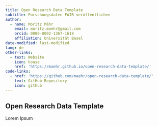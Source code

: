 ```yaml
---
title: Open Research Data Template
subtitle: Forschungsdaten FAIR veröffentlichen
author:
  - name: Moritz Mähr
    email: moritz.maehr@gmail.com
    orcid: 0000-0002-1367-1618
    affiliation: Universität Basel
date-modified: last-modified
lang: de
other-links:
  - text: Website
    icon: house
    href: 'https://maehr.github.io/open-research-data-template/'
code-links:
  - href: 'https://github.com/maehr/open-research-data-template/'
    text: GitHub Repository
    icon: github
---
```


## Open Research Data Template

Lorem Ipsum